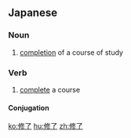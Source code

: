 ==Japanese==
{{ja-kanjitab|しゅう|りょう|yomi=o}}

===Noun===
{{ja-noun|しゅうりょう}}

# [[completion]] of a course of study

===Verb===
{{ja-verb-suru|しゅうりょう}}

# [[complete]] a course

====Conjugation====
{{ja-suru|しゅうりょう}}

[[ko:修了]]
[[hu:修了]]
[[zh:修了]]